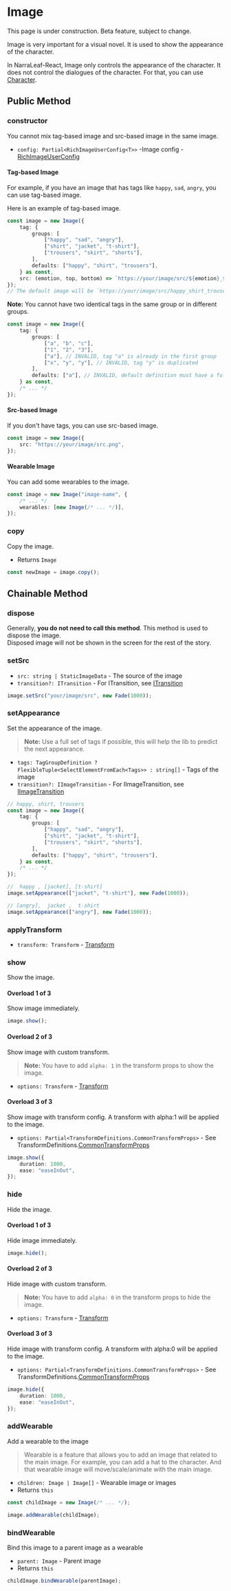 
# Image

<Callout type="warning" emoji="⚠️">
    This page is under construction.
</Callout>

<Callout type="warning" emoji="⚠️">
    Beta feature, subject to change.
</Callout>

Image is very important for a visual novel. It is used to show the appearance of the character. 

In NarraLeaf-React, Image only controls the appearance of the character. It does not control the dialogues of the character. For that, you can use [Character](../character).

## Public Method

### constructor

<Steps>

<Callout type="warning" emoji="⚠️">
    You cannot mix tag-based image and src-based image in the same image.
</Callout>

- `config: Partial<RichImageUserConfig<T>>` -Image config - [RichImageUserConfig](../types/RichImageUserConfig#RichImageUserConfig)

#### Tag-based Image

For example, if you have an image that has tags like `happy`, `sad`, `angry`, you can use tag-based image.

Here is an example of tag-based image.

```typescript
const image = new Image({
    tag: {
        groups: [
            ["happy", "sad", "angry"],
            ["shirt", "jacket", "t-shirt"],
            ["trousers", "skirt", "shorts"],
        ],
        defaults: ["happy", "shirt", "trousers"],
    } as const,
    src: (emotion, top, bottom) => `https://your/image/src/${emotion}_${top}_${bottom}.png`,
});
// The default image will be `https://your/image/src/happy_shirt_trousers.png`
```

<Callout type="warning" emoji="⚠️">

**Note:** You cannot have two identical tags in the same group or in different groups.

```typescript
const image = new Image({
    tag: {
        groups: [
            ["a", "b", "c"],
            ["1", "2", "3"],
            ["a"], // INVALID, tag "a" is already in the first group
            ["x", "y", "y"], // INVALID, tag "y" is duplicated
        ],
        defaults: ["a"], // INVALID, default definition must have a full set of tags
    } as const,
    /* ... */
});
```
</Callout>

#### Src-based Image

If you don't have tags, you can use src-based image.

```typescript
const image = new Image({
    src: "https://your/image/src.png",
});
```

#### Wearable Image

You can add some wearables to the image.

```typescript
const image = new Image("image-name", {
    /* ... */
    wearables: [new Image(/* ... */)],
});
```

</Steps>

### copy

<Steps>

Copy the image.

- Returns `Image`

```typescript
const newImage = image.copy();
```

</Steps>

## Chainable Method

### dispose

<Steps>

Generally, **you do not need to call this method**. This method is used to dispose the image.  
Disposed image will not be shown in the screen for the rest of the story.

</Steps>

### setSrc

<Steps>

- `src: string | StaticImageData` - The source of the image
- `transition?: ITransition` - For ITransition, see [ITransition](../types/ITransition)

```typescript
image.setSrc("your/image/src", new Fade(1000));
```

</Steps>

### setAppearance

<Steps>

Set the appearance of the image.

> **Note:** Use a full set of tags if possible, this will help the lib to predict the next appearance.

- `tags: TagGroupDefinition ? FlexibleTuple<SelectElementFromEach<Tags>> : string[]` - Tags of the image
- `transition?: IImageTransition` - For IImageTransition, see [IImageTransition](../types/IImageTransition)

```typescript
// happy, shirt, trousers
const image = new Image({
    tag: {
        groups: [
            ["happy", "sad", "angry"],
            ["shirt", "jacket", "t-shirt"],
            ["trousers", "skirt", "shorts"],
        ],
        defaults: ["happy", "shirt", "trousers"],
    } as const,
    /* ... */
});

//  happy , [jacket], [t-shirt]
image.setAppearance(["jacket", "t-shirt"], new Fade(1000));

// [angry],  jacket ,  t-shirt
image.setAppearance(["angry"], new Fade(1000));
```

</Steps>

### applyTransform

<Steps>

- `transform: Transform` - [Transform](../animation/transform)

</Steps>

### show

<Steps>

Show the image.

#### Overload 1 of 3

Show image immediately.

```typescript
image.show();
```

#### Overload 2 of 3

Show image with custom transform.

> **Note:** You have to add `alpha: 1` in the transform props to show the image.

- `options: Transform` - [Transform](../animation/transform)

#### Overload 3 of 3

Show image with transform config. A transform with alpha:1 will be applied to the image.

- `options: Partial<TransformDefinitions.CommonTransformProps>` - See TransformDefinitions.[CommonTransformProps](../types/CommonTransformProps)

```typescript
image.show({
    duration: 1000,
    ease: "easeInOut",
});
```

</Steps>

### hide

<Steps>

Hide the image.

#### Overload 1 of 3

Hide image immediately.

```typescript
image.hide();
```

#### Overload 2 of 3

Hide image with custom transform.

> **Note:** You have to add `alpha: 0` in the transform props to hide the image.

- `options: Transform` - [Transform](../animation/transform)

#### Overload 3 of 3

Hide image with transform config. A transform with alpha:0 will be applied to the image.

- `options: Partial<TransformDefinitions.CommonTransformProps>` - See TransformDefinitions.[CommonTransformProps](../types/CommonTransformProps)

```typescript
image.hide({
    duration: 1000,
    ease: "easeInOut",
});
```

</Steps>

### addWearable

<Steps>

Add a wearable to the image

> Wearable is a feature that allows you to add an image that related to the main image. For example, you can add a hat to the character.
> And that wearable image will move/scale/animate with the main image.

- `children: Image | Image[]` - Wearable image or images
- Returns `this`

```typescript
const childImage = new Image(/* ... */);

image.addWearable(childImage);
```

</Steps>

### bindWearable

<Steps>

Bind this image to a parent image as a wearable

- `parent: Image` - Parent image
- Returns `this`

```typescript
childImage.bindWearable(parentImage);
```

</Steps>
